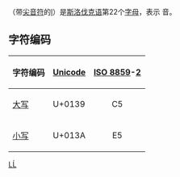 {{Infobox alphabet|alphabet=拉丁|uuc=0139|ulc=013A}}
{{lang|en|'''Ĺ''', '''ĺ'''}}（带[[尖音符|尖音符]]的[[l|l]]）是[[斯洛伐克语|斯洛伐克语]]第22个[[字母|字母]]，表示 {{IPA|/lː/}} 音。

== 字符编码 ==
{| class="wikitable"
!字符编码!![[Unicode|Unicode]]!![[ISO/IEC_8859|ISO 8859]]-[[ISO/IEC_8859-2|2]]
|-
|[[大寫字母|大写]] {{Unicode|Ĺ}}||U+0139||style="text-align:center;"|C5
|-
|[[小寫字母|小写]] {{Unicode|ĺ}}||U+013A||style="text-align:center;"|E5
|}

{{writingsystem-stub}}
{{Alphabet sk|width=90%}}
{{Latin alphabet}}

[[Category:衍生拉丁字母|LĹ]]